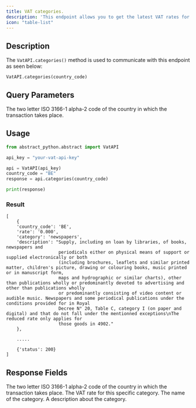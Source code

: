 ```yaml
---
title: VAT categories.
description: 'This endpoint allows you to get the latest VAT rates for certain product categories in a country.'
icon: "table-list"
---
```


## Description

The `VatAPI.categories()` method is used to communicate with this endpoint as seen below:

`VatAPI.categories(country_code)`

## Query Parameters

<ParamField path="country_code" type="String" required>
The two letter ISO 3166-1 alpha-2 code of the country in which the transaction takes place.
</ParamField>


## Usage

```python
from abstract_python.abstract import VatAPI

api_key = "your-vat-api-key"

api = VatAPI(api_key)
country_code = "BE"
response = api.categories(country_code)

print(response)

```


### Result
```
[
    {
    'country_code': 'BE', 
    'rate': '0.000', 
    'category': 'newspapers', 
    'description': "Supply, including on loan by libraries, of books, newspapers and 
                    periodicals either on physical means of support or supplied electronically or both 
                    (including brochures, leaflets and similar printed matter, children's picture, drawing or colouring books, music printed or in manuscript form, 
                    maps and hydrographic or similar charts), other than publications wholly or predominantly devoted to advertising and other than publications wholly 
                    or predominantly consisting of video content or audible music. Newspapers and some periodical publications under the conditions provided for in Royal 
                    Decree N° 20, Table C, category I (on paper and digital) and that do not fall under the mentionned exceptions\nThe reduced rate only applies for 
                    those goods in 4902."
    },
    
    .....

    {'status': 200}
]
```

## Response Fields

<ResponseField name="country_code" type="String">
The two letter ISO 3166-1 alpha-2 code of the country in which the transaction takes place.
</ResponseField>

<ResponseField name="rate" type="String">
The VAT rate for this specific category.
</ResponseField>

<ResponseField name="category" type="String">
The name of the category.
</ResponseField>

<ResponseField name="description" type="String">
A description about the category.
</ResponseField>